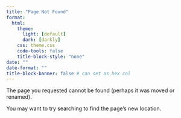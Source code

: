 ```yaml
---
title: "Page Not Found"
format:
  html:
    theme:
      light: [default]
      dark: [darkly]
    css: theme.css
    code-tools: false
    title-block-style: "none"
date: ""
date-format: ""
title-block-banner: false # can set as hex col
---
```


The page you requested cannot be found (perhaps it was moved or renamed).

You may want to try searching to find the page's new location.
